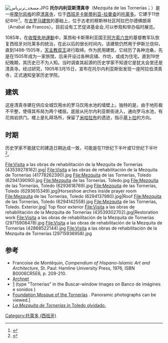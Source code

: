 [[File:مسجد_ترنرياس.JPG|thumb]]
'''托尔内利亚斯清真寺'''（Mezquita de las Tornerías；{{lang-ar|al-Mustimim|script=Latn|italic=yes}}）是一座[[摩尔人|摩尔风格]]的原[[清真寺|清真寺]]，位于[[西班牙|西班牙]][[卡斯蒂利亚-拉曼查|卡斯蒂利亚-拉曼查]]的[[托萊多_(西班牙)|托莱多]]。它建于11世纪中叶<ref>{{Cite web |url=http://www.turismocastillalamancha.com/arte-cultura/monumentos/toledo/mezquita-de-las-tornerias/ |title=''Castilla-La Mancha, Descubre e Sciente'' |access-date=2020-08-31 |archive-date=2013-10-21 |archive-url=https://web.archive.org/web/20131021083808/http://www.turismocastillalamancha.com/arte-cultura/monumentos/toledo/mezquita-de-las-tornerias/ |dead-url=no }}</ref>，在[[古罗马建筑|古罗马建筑]]的基础上，位于古老的穆斯林社区阿拉巴尔德佛朗哥（Arrabal de Francos）。目前设有工艺促进基金会,可以参观和举办临时展览。

1085年，在[[收復失地運動|收復失地運動]]中，莱昂和卡斯蒂利亚国王[[阿方索六世_(雷昂與卡斯提爾)|阿方索六世]]的基督教军队恢复西班牙对托莱多的统治，在此以后的很长时间内，该建筑仍然用于伊斯兰信仰，直到1498-1505年，[[天主教双王|天主教双王]]进行取缔。作为民用建筑，它经历了各种沧桑，先是在1505年成为一家旅馆，后来开设过各种店铺、作坊，或成为住宅。直到19世纪晚期，其历史已不为人知。当时调查其起源的历史学家不知道它是犹太会堂还是清真寺。经过研究，1905年3月15日，宣布在托尔内利亚斯街发现一座阿拉伯清真寺，正式通知皇家历史学院。

== 建筑 ==
这座清真寺建在供应全城饮用水的罗马饮用水池的墙壁上。独特的是，由于地形极不平整，使得其布局为两个楼层。底层从托尔内利亚斯街进入，通向罗马水池，有花岗岩拱门。楼上是礼拜场所，保留了[[米哈拉布|米哈拉布]]的遗迹，指示[[基卜拉|基卜拉]]的方向。

== 时期 ==
历史学家不能就它的建造日期达成一致，可能是在11世纪下半叶或12世纪下半叶<ref>{{cite book | author = Markus Hattstein and Peter Delius (Editors) | title = Islam. Art and architecture | publisher = Tandem Verlag | location = | year = 2007 | isbn = 978-3-8331-3536-1 | page = 229}}</ref>。

<gallery mode="packed">
File:Visita a las obras de rehabilitación de la Mezquita de Tornerías (43539278162).jpg|
File:Visita a las obras de rehabilitación de la Mezquita de Tornerías (41778262390).jpg
File:Mezquita de las Tornerías, Toledo (6294139090).jpg
File:Mezquita de las Tornerías. Toledo.jpg
File:Mezquita de las Tornerías, Toledo (6293618769).jpg
File:Mezquita de las Tornerías, Toledo (6293615349).jpg|Horseshoe arches inside prayer room
File:Mezquita de las Tornerías, Toledo (6294137980).jpg|Roof
File:Mezquita de las Tornerías, Toledo (6294142558).jpg
File:Mezquita de las Tornerías, Toledo. Exterior.jpg| Top floor exterior
File:Visita a las obras de rehabilitación de la Mezquita de Tornerías (43539302702).jpg|Restoration work
File:Visita a las obras de rehabilitación de la Mezquita de Tornerías (29715908478).jpg
File:Visita a las obras de rehabilitación de la Mezquita de Tornerías (42868522144).jpg
File:Visita a las obras de rehabilitación de la Mezquita de Tornerías (29715936958).jpg
</gallery>

==参考==
{{reflist}}
*Francoise de Montêquin, ''Compendium of Hispano-Islamic Art and Architecture'', St. Paul: Hamline University Press, 1976, ISBN B0006CR5E6, p. 209-210.
*[https://web.archive.org/web/20110805052704/http://archnet.org/library/sites/one-site.jsp?site_id=14361 Archnet]
*[https://web.archive.org/web/20081204095934/http://bancoimagenes.isftic.mepsyd.es/] (type "Tornerias" in the Buscar-window Images on Banco de imágines e sonidos )
* [http://www.fundarte.com/ Foundation Mosque of the Tornerías] {{Wayback|url=http://www.fundarte.com/ |date=20210121214337 }}. Panoramic photographs can be viewed.]
* [http://toledoolvidado.blogspot.com/2010/12/la-mezquita-de-tornerias.html ''La Mezquita de Tornerías'' in Toledo olvidado.] {{Wayback|url=http://toledoolvidado.blogspot.com/2010/12/la-mezquita-de-tornerias.html |date=20170202012011 }}
{{coord|39.8585|-4.0228|type:landmark_region:ES|display=title}}
[[Category:托萊多_(西班牙)|Category:托萊多 (西班牙)]]